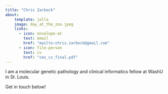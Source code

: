 ```yaml
---
title: "Chris Zarbock"
about:
    template: jolla
    image: day_at_the_zoo.jpeg
    links:
      - icon: envelope-at
        text: email
        href: "mailto:chris.zarbock@gmail.com"
      - icon: file-person
        text: cv
        href: "cmz_cv_final.pdf"
---
```


I am a molecular genetic pathology and clinical informatics fellow at WashU in St. Louis.

Get in touch below!